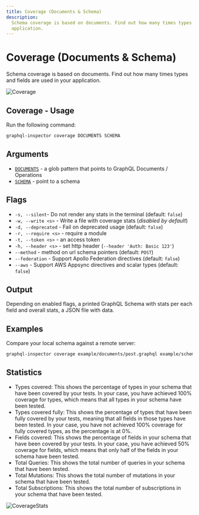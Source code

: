 ```yaml
---
title: Coverage (Documents & Schema)
description:
  Schema coverage is based on documents. Find out how many times types and fields are used in your
  application.
---
```


# Coverage (Documents & Schema)

Schema coverage is based on documents. Find out how many times types and fields are used in your
application.

![Coverage](/assets/img/cli/coverage.png)

## Coverage - Usage

Run the following command:

```sh
graphql-inspector coverage DOCUMENTS SCHEMA
```

## Arguments

- [`DOCUMENTS`](../api/documents) - a glob pattern that points to GraphQL Documents / Operations
- [`SCHEMA`](../api/schema) - point to a schema

## Flags

- `-s, --silent`- Do not render any stats in the terminal (default: `false`)
- `-w, --write <s>` - Write a file with coverage stats (_disabled by default_)
- `-d, --deprecated` - Fail on deprecated usage (default: `false`)
- `-r, --require <s>` - require a module
- `-t, --token <s>` - an access token
- `-h, --header <s>` - set http header (`--header 'Auth: Basic 123'`)
- `--method` - method on url schema pointers (default: `POST`)
- `--federation` - Support Apollo Federation directives (default: `false`)
- `--aws` - Support AWS Appsync directives and scalar types (default: `false`)

## Output

Depending on enabled flags, a printed GraphQL Schema with stats per each field and overall stats, a
JSON file with data.

## Examples

Compare your local schema against a remote server:

```sh
graphql-inspector coverage example/documents/post.graphql example/schemas/new-valid.graphql
```

## Statistics

- Types covered: This shows the percentage of types in your schema that have been covered by your
  tests. In your case, you have achieved 100% coverage for types, which means that all types in your
  schema have been tested.
- Types covered fully: This shows the percentage of types that have been fully covered by your
  tests, meaning that all fields in those types have been tested. In your case, you have not
  achieved 100% coverage for fully covered types, as the percentage is at 0%.
- Fields covered: This shows the percentage of fields in your schema that have been covered by your
  tests. In your case, you have achieved 50% coverage for fields, which means that only half of the
  fields in your schema have been tested.
- Total Queries: This shows the total number of queries in your schema that have been tested.
- Total Mutations: This shows the total number of mutations in your schema that have been tested.
- Total Subscriptions: This shows the total number of subscriptions in your schema that have been
  tested.

![CoverageStats](/assets/img/cli/coverageStats.png)
